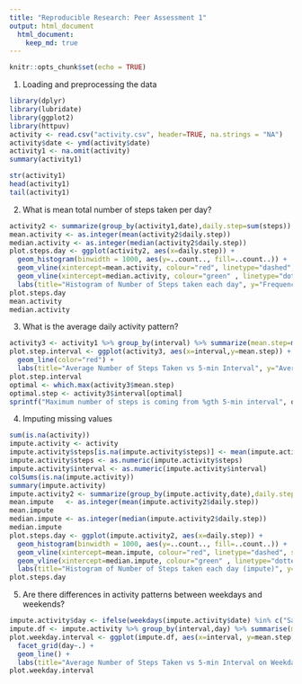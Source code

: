 ```yaml
---
title: "Reproducible Research: Peer Assessment 1"
output: html_document
  html_document:
    keep_md: true
---
```

```r
knitr::opts_chunk$set(echo = TRUE)
```
1. Loading and preprocessing the data
```r
library(dplyr)
library(lubridate)
library(ggplot2)
library(httpuv)
activity <- read.csv("activity.csv", header=TRUE, na.strings = "NA")
activity$date <- ymd(activity$date)
activity1 <- na.omit(activity)
summary(activity1)
```
```r
str(activity1)
head(activity1)
tail(activity1)
```
2. What is mean total number of steps taken per day?
```r
activity2 <- summarize(group_by(activity1,date),daily.step=sum(steps))
mean.activity <- as.integer(mean(activity2$daily.step))
median.activity <- as.integer(median(activity2$daily.step))
plot.steps.day <- ggplot(activity2, aes(x=daily.step)) + 
  geom_histogram(binwidth = 1000, aes(y=..count.., fill=..count..)) + 
  geom_vline(xintercept=mean.activity, colour="red", linetype="dashed", size=1) +
  geom_vline(xintercept=median.activity, colour="green" , linetype="dotted", size=1) +
  labs(title="Histogram of Number of Steps taken each day", y="Frequency", x="Daily Steps") 
plot.steps.day
mean.activity
median.activity
```
3. What is the average daily activity pattern?
```r
activity3 <- activity1 %>% group_by(interval) %>% summarize(mean.step=mean(steps))
plot.step.interval <- ggplot(activity3, aes(x=interval,y=mean.step)) + 
  geom_line(color="red") + 
  labs(title="Average Number of Steps Taken vs 5-min Interval", y="Average Number of Steps", x="5-min Interval Times Series")
plot.step.interval
optimal <- which.max(activity3$mean.step)
optimal.step <- activity3$interval[optimal]
sprintf("Maximum number of steps is coming from %gth 5-min interval", optimal.step)
```
4.  Imputing missing values
```r
sum(is.na(activity))
impute.activity <- activity
impute.activity$steps[is.na(impute.activity$steps)] <- mean(impute.activity$steps,na.rm=TRUE)
impute.activity$steps <- as.numeric(impute.activity$steps)
impute.activity$interval <- as.numeric(impute.activity$interval)
colSums(is.na(impute.activity))
summary(impute.activity)
impute.activity2 <- summarize(group_by(impute.activity,date),daily.step=sum(steps))
mean.impute   <- as.integer(mean(impute.activity2$daily.step))
mean.impute
median.impute <- as.integer(median(impute.activity2$daily.step))
median.impute
plot.steps.day <- ggplot(impute.activity2, aes(x=daily.step)) + 
  geom_histogram(binwidth = 1000, aes(y=..count.., fill=..count..)) + 
  geom_vline(xintercept=mean.impute, colour="red", linetype="dashed", size=1) +
  geom_vline(xintercept=median.impute, colour="green" , linetype="dotted", size=1) +
  labs(title="Histogram of Number of Steps taken each day (impute)", y="Frequency", x="Daily Steps")
plot.steps.day
```

5. Are there differences in activity patterns between weekdays and weekends?

```r
impute.activity$day <- ifelse(weekdays(impute.activity$date) %in% c("Saturday","Sunday"), "weekday", "weekend")
impute.df <- impute.activity %>% group_by(interval,day) %>% summarise(mean.step=mean(steps))
plot.weekday.interval <- ggplot(impute.df, aes(x=interval, y=mean.step, color=day)) + 
  facet_grid(day~.) +
  geom_line() + 
  labs(title="Average Number of Steps Taken vs 5-min Interval on Weekday/Weekend", y="Average Number of Steps", x="5-min Interval Times Series")
plot.weekday.interval
```


